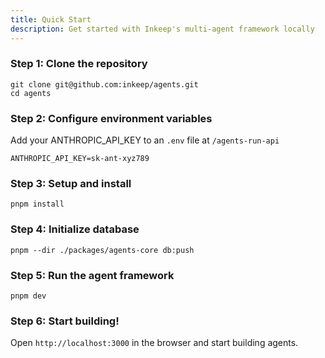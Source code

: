```yaml
---
title: Quick Start
description: Get started with Inkeep's multi-agent framework locally
---
```


### Step 1: Clone the repository

```
git clone git@github.com:inkeep/agents.git
cd agents
```

### Step 2: Configure environment variables

Add your ANTHROPIC_API_KEY to an `.env` file at `/agents-run-api`
```
ANTHROPIC_API_KEY=sk-ant-xyz789
```

### Step 3: Setup and install
```
pnpm install
```

### Step 4: Initialize database
```
pnpm --dir ./packages/agents-core db:push
```

### Step 5: Run the agent framework
```
pnpm dev
```

### Step 6: Start building!
Open `http://localhost:3000` in the browser and start building agents.
